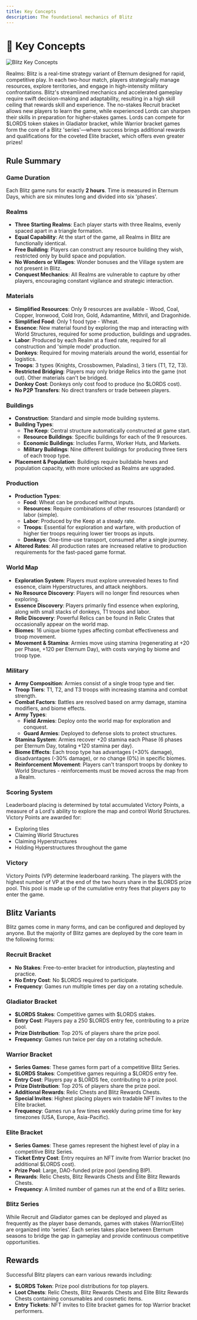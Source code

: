 ```yaml
---
title: Key Concepts
description: The foundational mechanics of Blitz
---
```


# 🔑 Key Concepts

<img src="/images/covers/blitz-key-concepts.png" alt="Blitz Key Concepts" className="w-full rounded-lg my-6" />

Realms: Blitz is a real-time strategy variant of Eternum designed for rapid, competitive play. In each two-hour match,
players strategically manage resources, explore territories, and engage in high-intensity military confrontations.
Blitz's streamlined mechanics and accelerated gameplay require swift decision-making and adaptability, resulting in a
high skill ceiling that rewards skill and experience. The no-stakes Recruit bracket allows new players to learn the
game, while experienced Lords can sharpen their skills in preparation for higher-stakes games. Lords can compete for 
$LORDS token stakes in Gladiator bracket, while Warrior bracket games form the core of a Blitz 'series'—where success 
brings additional rewards and qualifications for the coveted Elite bracket, which offers even greater prizes!

## Rule Summary

### Game Duration

Each Blitz game runs for exactly **2 hours**. Time is measured in Eternum Days, which are six minutes long and divided
into six 'phases'.

### Realms

- **Three Starting Realms**: Each player starts with three Realms, evenly spaced apart in a triangle formation.
- **Equal Capability**: At the start of the game, all Realms in Blitz are functionally identical.
- **Free Building**: Players can construct any resource building they wish, restricted only by build space and
  population.
- **No Wonders or Villages**: Wonder bonuses and the Village system are not present in Blitz.
- **Conquest Mechanics**: All Realms are vulnerable to capture by other players, encouraging constant vigilance and
  strategic interaction.

### Materials

- **Simplified Resources**: Only 9 resources are available - Wood, Coal, Copper, Ironwood, Cold Iron, Gold, Adamantine,
  Mithril, and Dragonhide.
- **Simplified Food**: Only 1 food type - Wheat.
- **Essence**: New material found by exploring the map and interacting with World Structures, required for some
  production, buildings and upgrades.
- **Labor**: Produced by each Realm at a fixed rate, required for all construction and 'simple mode' production.
- **Donkeys**: Required for moving materials around the world, essential for logistics.
- **Troops**: 3 types (Knights, Crossbowmen, Paladins), 3 tiers (T1, T2, T3).
- **Restricted Bridging**: Players may only bridge Relics into the game (not out). Other materials can't be bridged.
- **Donkey Cost**: Donkeys only cost food to produce (no $LORDS cost).
- **No P2P Transfers**: No direct transfers or trade between players.

### Buildings

- **Construction**: Standard and simple mode building systems.
- **Building Types**:
  - **The Keep**: Central structure automatically constructed at game start.
  - **Resource Buildings**: Specific buildings for each of the 9 resources.
  - **Economic Buildings**: Includes Farms, Worker Huts, and Markets.
  - **Military Buildings**: Nine different buildings for producing three tiers of each troop type.
- **Placement & Population**: Buildings require buildable hexes and population capacity, with more unlocked as Realms
  are upgraded.

### Production

- **Production Types**:
  - **Food**: Wheat can be produced without inputs.
  - **Resources**: Require combinations of other resources (standard) or labor (simple).
  - **Labor**: Produced by the Keep at a steady rate.
  - **Troops**: Essential for exploration and warfare, with production of higher tier troops requiring lower tier troops
    as inputs.
  - **Donkeys**: One-time-use transport, consumed after a single journey.
- **Altered Rates**: All production rates are increased relative to production requirements for the fast-paced game
  format.

### World Map

- **Exploration System**: Players must explore unrevealed hexes to find essence, claim Hyperstructures, and attack
  neighbors.
- **No Resource Discovery**: Players will no longer find resources when exploring.
- **Essence Discovery**: Players primarily find essence when exploring, along with small stacks of donkeys, T1 troops
  and labor.
- **Relic Discovery**: Powerful Relics can be found in Relic Crates that occasionally appear on the world map.
- **Biomes**: 16 unique biome types affecting combat effectiveness and troop movement.
- **Movement & Stamina**: Armies move using stamina (regenerating at +20 per Phase, +120 per Eternum Day), with costs
  varying by biome and troop type.

### Military

- **Army Composition**: Armies consist of a single troop type and tier.
- **Troop Tiers**: T1, T2, and T3 troops with increasing stamina and combat strength.
- **Combat Factors**: Battles are resolved based on army damage, stamina modifiers, and biome effects.
- **Army Types**:
  - **Field Armies**: Deploy onto the world map for exploration and conquest.
  - **Guard Armies**: Deployed to defense slots to protect structures.
- **Stamina System**: Armies recover +20 stamina each Phase (6 phases per Eternum Day, totaling +120 stamina per day).
- **Biome Effects**: Each troop type has advantages (+30% damage), disadvantages (-30% damage), or no change (0%) in
  specific biomes.
- **Reinforcement Movement**: Players can't transport troops by donkey to World Structures - reinforcements must be
  moved across the map from a Realm.

### Scoring System

Leaderboard placing is determined by total accumulated Victory Points, a measure of a Lord's ability to explore the map
and control World Structures. Victory Points are awarded for:

- Exploring tiles
- Claiming World Structures
- Claiming Hyperstructures
- Holding Hyperstructures throughout the game

### Victory

Victory Points (VP) determine leaderboard ranking. The players with the highest number of VP at the end of the two hours
share in the $LORDS prize pool. This pool is made up of the cumulative entry fees that players pay to enter the game.

## Blitz Variants

Blitz games come in many forms, and can be configured and deployed by anyone. But the majority of Blitz games are
deployed by the core team in the following forms:

### Recruit Bracket

- **No Stakes**: Free-to-enter bracket for introduction, playtesting and practice.
- **No Entry Cost**: No $LORDS required to participate.
- **Frequency**: Games run multiple times per day on a rotating schedule.

### Gladiator Bracket

- **$LORDS Stakes**: Competitive games with $LORDS stakes.
- **Entry Cost**: Players pay a 250 $LORDS entry fee, contributing to a prize pool.
- **Prize Distribution**: Top 20% of players share the prize pool.
- **Frequency**: Games run twice per day on a rotating schedule.

### Warrior Bracket

- **Series Games**: These games form part of a competitive Blitz Series.
- **$LORDS Stakes**: Competitive games requiring a $LORDS entry fee.
- **Entry Cost**: Players pay a $LORDS fee, contributing to a prize pool.
- **Prize Distribution**: Top 20% of players share the prize pool.
- **Additional Rewards**: Relic Chests and Blitz Rewards Chests.
- **Special Invites**: Highest placing players win tradable NFT invites to the Elite bracket.
- **Frequency**: Games run a few times weekly during prime time for key timezones (USA, Europe, Asia-Pacific).

### Elite Bracket

- **Series Games**: These games represent the highest level of play in a competitive Blitz Series.
- **Ticket Entry Cost**: Entry requires an NFT invite from Warrior bracket (no additional $LORDS cost).
- **Prize Pool**: Large, DAO-funded prize pool (pending BIP).
- **Rewards**: Relic Chests, Blitz Rewards Chests and Elite Blitz Rewards Chests.
- **Frequency**: A limited number of games run at the end of a Blitz series.

### Blitz Series

While Recruit and Gladiator games can be deployed and played as frequently as the player base demands, games with stakes
(Warrior/Elite) are organized into 'series'. Each series takes place between Eternum seasons to bridge the gap in
gameplay and provide continuous competitive opportunities.

## Rewards

Successful Blitz players can earn various rewards including:

- **$LORDS Token**: Prize pool distributions for top players.
- **Loot Chests**: Relic Chests, Blitz Rewards Chests and Elite Blitz Rewards Chests containing consumables and cosmetic
  items.
- **Entry Tickets**: NFT invites to Elite bracket games for top Warrior bracket performers.
